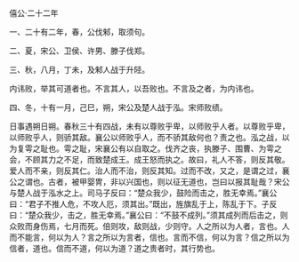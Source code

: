 

僖公·二十二年

一、二十有二年，春，公伐邾，取须句。

二、夏，宋公、卫侯、许男、滕子伐郑。

三、秋，八月，丁未，及邾人战于升陉。

内讳败，举其可道者也。不言其人，以吾败也。不言及之者，为内讳也。

四、冬，十有一月，己巳，朔，宋公及楚人战于泓。宋师败绩。

日事遇朔日朔。春秋三十有四战，未有以尊败乎卑，以师败乎人者。以尊败乎卑，以师败乎人，则骄其敌。襄公以师败乎人，而不骄其敌何也？责之也。泓之战，以为复雩之耻也。雩之耻，宋襄公有以自取之。伐齐之丧，执滕子、围曹、为雩之会，不顾其力之不足，而致楚成王。成王怒而执之。故曰，礼人不答，则反其敬。爱人而不亲，则反其仁。治人而不治，则反其知。过而不改，又之，是谓之过，襄公之谓也。古者，被甲婴冑，非以兴国也，则以征无道也，岂曰以报其耻哉？宋公与楚人战于泓水之上。司马子反曰：“楚众我少，鼓险而击之，胜无幸焉。”襄公曰：“君子不推人危，不攻人厄，须其出。”既出，旌旗乱于上，陈乱于下。子反曰：“楚众我少，击之，胜无幸焉。”襄公曰：“不鼓不成列。”须其成列而后击之，则众败而身伤焉，七月而死。倍则攻，敌则战，少则守。人之所以为人者，言也。人而不能言，何以为人？言之所以为言者，信也。言而不信，何以为言？信之所以为信者，道也。信而不道，何以为道？道之贵者时，其行势也。

